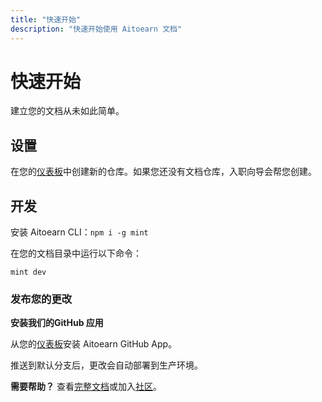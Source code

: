 ```yaml
---
title: "快速开始"
description: "快速开始使用 Aitoearn 文档"
---
```

# 快速开始

建立您的文档从未如此简单。

## 设置

在您的[仪表板](https://dashboard.aitoearn.com)中创建新的仓库。如果您还没有文档仓库，入职向导会帮您创建。

## 开发

安装 Aitoearn CLI：`npm i -g mint`

在您的文档目录中运行以下命令：

```
mint dev
```

### 发布您的更改

**安装我们的GitHub 应用**

从您的[仪表板](https://dashboard.aitoearn.com/settings/organization/github-app)安装 Aitoearn GitHub App。

推送到默认分支后，更改会自动部署到生产环境。

**需要帮助？** 查看[完整文档](https://aitoearn.com/docs)或加入[社区](https://aitoearn.com/community)。
